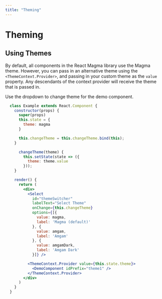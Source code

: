 ```yaml
---
title: "Theming"
---
```




# Theming

## Using Themes

By default, all components in the React Magma library use the Magma theme.  However, you can pass in an alternative theme using the `<ThemeContext.Provider>`,
and passing in your custom theme as the `value` property.  Any descendants of the context provider will receive the theme that is passed in.

Use the dropdown to change theme for the demo component.

```.jsx
  class Example extends React.Component {
    constructor(props) {
      super(props)
      this.state = {
        theme: magma
      }

      this.changeTheme = this.changeTheme.bind(this);
    }

      changeTheme(theme) {
        this.setState(state => ({
          theme: theme.value
        }));
    }

    render() {
      return (
        <div>
          <Select
            id="themeSwitcher"
            labelText="Select Theme"
            onChange={this.changeTheme}
            options={[{
              value: magma,
              label: 'Magma (default)'
            }, {
              value: amgam,
              label: 'Amgam'
            }, {
              value: amgamDark,
              label: 'Amgam Dark'
            }]} />

          <ThemeContext.Provider value={this.state.theme}>
            <DemoComponent idPrefix="theme1" />
          </ThemeContext.Provider>
        </div>
      )
    }
  }
```